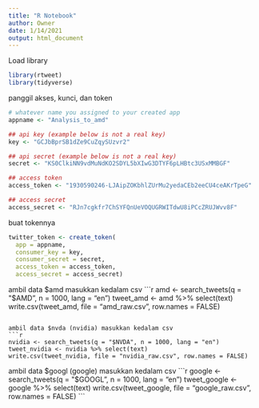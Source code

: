 ```yaml
---
title: "R Notebook"
author: Owner
date: 1/14/2021
output: html_document
---
```


Load library
```r
library(rtweet)
library(tidyverse)
```

panggil akses, kunci, dan token
```r
# whatever name you assigned to your created app
appname <- "Analysis_to_amd"

## api key (example below is not a real key)
key <- "GCJbBprSB1dZe9CuZqySUzvr2"

## api secret (example below is not a real key)
secret <- "KS0ClkiNN9vdMuNdKO2SDYL5bXIwG3DTYF6pLHBtc3USxMMBGF"

## access token
access_token <- "1930590246-LJAipZOKbhlZUrMu2yedaCEb2eeCU4ceAKrTpeG"

## access secret
access_secret <- "RJn7cgkfr7ChSYFQnUeVOQUGRWITdwU8iPCcZRUJWvv8F"
```

buat tokennya
```r
twitter_token <- create_token(
  app = appname,
  consumer_key = key,
  consumer_secret = secret,
  access_token = access_token,
  access_secret = access_secret)
```

ambil data $amd masukkan kedalam csv
```r
amd <- search_tweets(q = "$AMD", n = 1000, lang = "en")
tweet_amd <- amd %>% select(text)
write.csv(tweet_amd, file = "amd_raw.csv", row.names = FALSE)
```

ambil data $nvda (nvidia) masukkan kedalam csv
```r
nvidia <- search_tweets(q = "$NVDA", n = 1000, lang = "en")
tweet_nvidia <- nvidia %>% select(text)
write.csv(tweet_nvidia, file = "nvidia_raw.csv", row.names = FALSE)
```

ambil data $googl (google) masukkan kedalam csv
```r
google <- search_tweets(q = "$GOOGL", n = 1000, lang = "en")
tweet_google <- google %>% select(text)
write.csv(tweet_google, file = "google_raw.csv", row.names = FALSE)
```